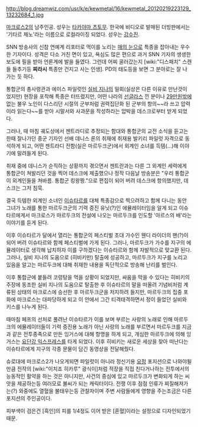 http://blog.dreamwiz.com/usr/k/e/kewmetal/16/kewmetal_20120219223129_13232684_1.jpg

[[마크로스2]]의 남주인공. 성우는 [[타카야마 츠토무]]. 한국에 비디오로 발매된 더빙판에서는 '기타르 제노'라는 이름으로 로컬라이징 되었다. 성우는 [[강수진]].

SNN 방송사의 신참 연예계 리포터로 먹이를 노리는 [[매의 눈]]으로 특종을 잡아내는 우수한 기자이다. 성격은 다소 거친 면이 있고, 욕심도 많은 편으로 과거 SNN 기자의 생생한 보도에 필을 받아 언론계에 발을 들였다. 그런데 어찌 굴러갔는지 [wiki:"디스패치" 스캔들 들추기등 '''찌라시''' 특종만 건지고 사는 인생]. PD의 태도등을 보면 그 분야로는 잘 나가는 듯 하다.

통합군의 총사령관과 에이스 파일럿인 [[실비 지나]]의 밀회(실상은 다른 이유로 만난것이었지만) 현장을 포착해 특종은 터뜨렸지만, 어떤 나라의 [[선글라스]] 낀 분이나 [[29만원]]밖에 없는 불우 노인이 다스리던 시절의 군부처럼 권력집단화 된 군부의 항의~~라 쓰고 압력이라 읽는다~~를 받아 시말서와 사과문을 작성하라는 압박을 데스크로부터 받게 되었다.

그러나, 때 마침 궤도상에서 젠트라디로 추정되는 함대와 통합군의 교전 소식을 듣고는 한때 잘나가던 종군 기자인 선배 데니스 론의 취재에 취재용 발키리 파일럿 자격으로 동석하게 되고, 어떤 젠트라디 전함(실은 마르두크군)에서 외계인 소녀를 득템(…)해 이야기에 말려들게 된다.

취재 중에 데니스가 순직하는 상황까지 겪으면서 젠트란과는 다른 그 외계인 세력에게 통합군이 쳐발리던 것을 찍어 데스크에 제출했으나 정작 다음날 방송분은 "우리 통합군이 외계인들을 쳐바름. 통합군 킹왕짱."으로 편집이 되어 버려 데스크에 항의했지만, 데스크는 그저 침묵.

결국 득템한 외계인 소녀인 [[이슈타르]]를 대체 특종감으로 찍으려하고 함께 다니는 동안 그녀가 노래를 통한 마르두크군의 기력 증진 유닛(?)인 에뮬레이터임을 알게 되고 이슈타르에게서 마크로스가 마르두크의 전설에 나오는 마르두크를 인도할 '아르스의 배'라는 이야기를 듣게 된다.

이후 이슈타르가 달에서 열리는 통합군의 페스티벌 초대 가수인 웬디 라이더의 팬(?)이 되어 버려 이슈타르와 함께 페스티벌에 가게 된다. 그러나, 마르두크가 가수를 지구의 에뮬레이터로 생각해 납치하자 이를 구하겠다는 이슈타르와 함께 자발적으로 맞교환 된다. 그러나, 실비 지나의 도움으로 (히비키만) 탈출에 성공하고, 마르두크가 지구를 노리고 있음을 알고는 마르두크에 대해 취재한 내용을 독단적으로 방송해 난리를 벌인다. 

이후 통합군에 붙들려 코렁탕을 먹을 상황이 되었지만, 싸움을 막을 수 있다는 히비키의 주장에 동조한 실비 지나의 도움으로 탈출한 후 이슈타르의 말을 떠올려 기념비처럼 계류된 상태의 마크로스에 승선한 후 마르두크군을 저지하려 들지만, 마르두크의 집중 포화에 마크로스는 대파당하게 되고 이 안에서 그간 티격태격하면서 정이 들었던 실비와 키스를 나누게 된다.

때마침 페프의 선처로 풀려난 이슈타르가 이를 보며 부르는 사랑의 노래로 인해 마르두크의 에뮬레이터들이 기력 증진용 노래가 아닌 사랑의 노래를 부르면서 마르두크를 지금과 같은 전투종족으로 만든 잉거스에 대해 항명을 하게 되고, 개심한 마르두크에 의해 잉거스는 [[요단강 익스프레스]]를 타게 되었다.
이후 히비키는 새로운 세상을 찾아 떠난다는 이슈타르에게 지구의 각종 문물이 담긴 동영상을 전달해줬다.


슈로대에 마크로스2가 나오게되면 파일럿이 아니라 정신기용 [[요정]] 포지션으로 나와야될만큼 전작의 [wiki:"이치죠 히카루" 광식이]처럼 적장을 직접 친다거나하는 전투에서의 능동적인 활약을 하는 것은 아니지만, 사건의 중심에 있고 마르두크가 변화되게 하는 씨앗을 제공하는등 여러모로 불씨가 되는 캐릭터이다. 전쟁 이후 점점 인류가 찌질해져가는(?) 와중에도 열혈을 불태우는등 관찰자이며 주변 사람들에게 영향을 주는조금은 다른 포지션의 주인공이다.

피부색이 검은건 [흑인]의 피를 1/4정도 이어 받은 [혼혈]이라는 설정으로 디자인되었기 때문.
